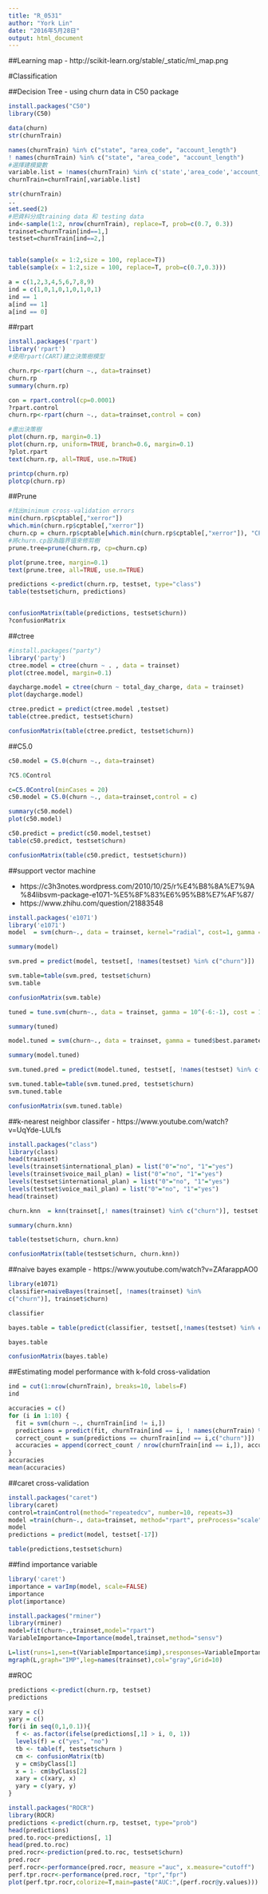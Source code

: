 ```yaml
---
title: "R_0531"
author: "York Lin"
date: "2016年5月28日"
output: html_document
---
```


##Learning map
- http://scikit-learn.org/stable/_static/ml_map.png

#Classification

##Decision Tree - using churn data in C50 package
```R
install.packages("C50")
library(C50)

data(churn)
str(churnTrain)

names(churnTrain) %in% c("state", "area_code", "account_length")
! names(churnTrain) %in% c("state", "area_code", "account_length")
#選擇建模變數
variable.list = !names(churnTrain) %in% c('state','area_code','account_length')
churnTrain=churnTrain[,variable.list]

str(churnTrain)
..
set.seed(2)
#把資料分成training data 和 testing data
ind<-sample(1:2, nrow(churnTrain), replace=T, prob=c(0.7, 0.3))
trainset=churnTrain[ind==1,]
testset=churnTrain[ind==2,]


table(sample(x = 1:2,size = 100, replace=T))
table(sample(x = 1:2,size = 100, replace=T, prob=c(0.7,0.3)))

a = c(1,2,3,4,5,6,7,8,9)
ind = c(1,0,1,0,1,0,1,0,1)
ind == 1
a[ind == 1]
a[ind == 0]

```

##rpart
```R
install.packages('rpart')
library('rpart')
#使用rpart(CART)建立決策樹模型

churn.rp<-rpart(churn ~., data=trainset)
churn.rp
summary(churn.rp)

con = rpart.control(cp=0.0001)
?rpart.control
churn.rp<-rpart(churn ~., data=trainset,control = con)

#畫出決策樹
plot(churn.rp, margin=0.1)
plot(churn.rp, uniform=TRUE, branch=0.6, margin=0.1)
?plot.rpart
text(churn.rp, all=TRUE, use.n=TRUE)

printcp(churn.rp)
plotcp(churn.rp)
```

##Prune

```R
#找出minimum cross-validation errors
min(churn.rp$cptable[,"xerror"])
which.min(churn.rp$cptable[,"xerror"])
churn.cp = churn.rp$cptable[which.min(churn.rp$cptable[,"xerror"]), "CP"]
#將churn.cp設為臨界值來修剪樹
prune.tree=prune(churn.rp, cp=churn.cp)

plot(prune.tree, margin=0.1)
text(prune.tree, all=TRUE, use.n=TRUE)

predictions <-predict(churn.rp, testset, type="class")
table(testset$churn, predictions)


confusionMatrix(table(predictions, testset$churn))
?confusionMatrix

```

##ctree
```R
#install.packages("party")
library('party')
ctree.model = ctree(churn ~ . , data = trainset)
plot(ctree.model, margin=0.1)

daycharge.model = ctree(churn ~ total_day_charge, data = trainset)
plot(daycharge.model)

ctree.predict = predict(ctree.model ,testset)
table(ctree.predict, testset$churn)

confusionMatrix(table(ctree.predict, testset$churn))
```

##C5.0
```R
c50.model = C5.0(churn ~., data=trainset)

?C5.0Control

c=C5.0Control(minCases = 20)
c50.model = C5.0(churn ~., data=trainset,control = c)

summary(c50.model)
plot(c50.model)

c50.predict = predict(c50.model,testset)
table(c50.predict, testset$churn)

confusionMatrix(table(c50.predict, testset$churn))
```

##support vector machine

- https://c3h3notes.wordpress.com/2010/10/25/r%E4%B8%8A%E7%9A%84libsvm-package-e1071-%E5%8F%83%E6%95%B8%E7%AF%87/
- https://www.zhihu.com/question/21883548

```R
install.packages('e1071')
library('e1071')
model  = svm(churn~., data = trainset, kernel="radial", cost=1, gamma = 1/ncol(trainset))

summary(model)

svm.pred = predict(model, testset[, !names(testset) %in% c("churn")])

svm.table=table(svm.pred, testset$churn)
svm.table

confusionMatrix(svm.table)

tuned = tune.svm(churn~., data = trainset, gamma = 10^(-6:-1), cost = 10^(1:2))

summary(tuned)

model.tuned = svm(churn~., data = trainset, gamma = tuned$best.parameters$gamma, cost = tuned$best.parameters$cost)

summary(model.tuned)

svm.tuned.pred = predict(model.tuned, testset[, !names(testset) %in% c("churn")])

svm.tuned.table=table(svm.tuned.pred, testset$churn)
svm.tuned.table

confusionMatrix(svm.tuned.table)
```

##k-nearest neighbor classifer
- https://www.youtube.com/watch?v=UqYde-LULfs

```R
install.packages("class")
library(class)
head(trainset)
levels(trainset$international_plan) = list("0"="no", "1"="yes")
levels(trainset$voice_mail_plan) = list("0"="no", "1"="yes")
levels(testset$international_plan) = list("0"="no", "1"="yes")
levels(testset$voice_mail_plan) = list("0"="no", "1"="yes")
head(trainset)

churn.knn  = knn(trainset[,! names(trainset) %in% c("churn")], testset[,! names(testset) %in% c("churn")], trainset$churn, k=3)

summary(churn.knn)

table(testset$churn, churn.knn)

confusionMatrix(table(testset$churn, churn.knn))
```

##naive bayes
example
- https://www.youtube.com/watch?v=ZAfarappAO0
```R

library(e1071) 
classifier=naiveBayes(trainset[, !names(trainset) %in% 
c("churn")], trainset$churn)

classifier

bayes.table = table(predict(classifier, testset[,!names(testset) %in% c("churn")]), testset$churn)

bayes.table

confusionMatrix(bayes.table)
```

##Estimating model performance with k-fold cross-validation
```R
ind = cut(1:nrow(churnTrain), breaks=10, labels=F)
ind

accuracies = c()
for (i in 1:10) {
  fit = svm(churn ~., churnTrain[ind != i,])
  predictions = predict(fit, churnTrain[ind == i, ! names(churnTrain) %in% c("churn")], type="class")
  correct_count = sum(predictions == churnTrain[ind == i,c("churn")])
  accuracies = append(correct_count / nrow(churnTrain[ind == i,]), accuracies)
}
accuracies
mean(accuracies)


```

##caret cross-validation
```R
install.packages("caret")
library(caret)
control=trainControl(method="repeatedcv", number=10, repeats=3)
model =train(churn~., data=trainset, method="rpart", preProcess="scale", trControl=control)
model
predictions = predict(model, testset[-17])

table(predictions,testset$churn)
```

##find importance variable
```R
library('caret')
importance = varImp(model, scale=FALSE)
importance
plot(importance)

```

```R
install.packages("rminer")
library(rminer)
model=fit(churn~.,trainset,model="rpart")
VariableImportance=Importance(model,trainset,method="sensv")

L=list(runs=1,sen=t(VariableImportance$imp),sresponses=VariableImportance$sresponses)
mgraph(L,graph="IMP",leg=names(trainset),col="gray",Grid=10)
```

##ROC
```R
predictions <-predict(churn.rp, testset)
predictions

xary = c()
yary = c()
for(i in seq(0,1,0.1)){
  f <- as.factor(ifelse(predictions[,1] > i, 0, 1))
  levels(f) = c("yes", "no")
  tb <- table(f, testset$churn )
  cm <- confusionMatrix(tb)
  y = cm$byClass[1]
  x = 1- cm$byClass[2]
  xary = c(xary, x)
  yary = c(yary, y)
}
```

```R
install.packages("ROCR")
library(ROCR)
predictions <-predict(churn.rp, testset, type="prob")
head(predictions)
pred.to.roc<-predictions[, 1]
head(pred.to.roc)
pred.rocr<-prediction(pred.to.roc, testset$churn)
pred.rocr
perf.rocr<-performance(pred.rocr, measure ="auc", x.measure="cutoff")
perf.tpr.rocr<-performance(pred.rocr, "tpr","fpr")
plot(perf.tpr.rocr,colorize=T,main=paste("AUC:",(perf.rocr@y.values)))
```